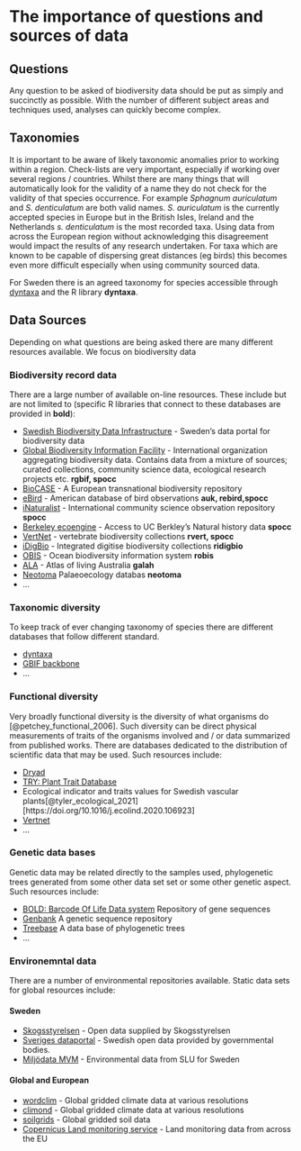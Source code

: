# The importance of questions and sources of data

## Questions
Any question to be asked of biodiversity data should be put as simply and succinctly as possible. With the number of different subject areas and techniques used, analyses can quickly become complex.

## Taxonomies
It is important to be aware of likely taxonomic anomalies prior to working within a region. Check-lists are very important, especially if working over several regions / countries. Whilst there are many things that will automatically look for the validity of a name they do not check for the validity of that species occurrence. For example *Sphagnum auriculatum* and *S. denticulatum* are both valid names. *S. auriculatum* is the currently accepted species in Europe but in the British Isles, Ireland and the Netherlands *s. denticulatum* is the most recorded taxa. Using data from across the European region without acknowledging this disagreement would impact the results of any research undertaken. For taxa which are known to be capable of dispersing great distances (eg birds) this becomes even more difficult especially when using community sourced data.

For Sweden there is an agreed taxonomy for species accessible through [dyntaxa](https://www.dyntaxa.se/) and the R library **dyntaxa**.


## Data Sources
Depending on what questions are being asked there are many different resources available. We focus on biodiversity data 

### Biodiversity record data
There are a large number of available on-line resources. These include but are not limited to (specific R libraries that connect to these databases are provided in **bold**):

- [Swedish Biodiversity Data Infrastructure](https://www.artportalen.se/) - Sweden's data portal for biodiversity data 
- [Global Biodiversity Information Facility](http://www.gbif.org/) - International organization aggregating biodiversity data. Contains data from a mixture of sources; curated collections, community science data, ecological research projects etc. **rgbif, spocc** 
- [BioCASE](https://www.biocase.org/) - A European transnational biodiversity repository
- [eBird](http://ebird.org/content/ebird/) - American database of bird observations **auk, rebird,spocc**
- [iNaturalist](http://www.inaturalist.org/) - International community science observation repository **spocc**
- [Berkeley ecoengine](https://ecoengine.berkeley.edu) - Access to UC Berkley's Natural history data **spocc**
- [VertNet](http://vertnet.org/) - vertebrate biodiversity collections **rvert, spocc**
- [iDigBio](https://www.idigbio.org/) - Integrated digitise biodiversity collections **ridigbio**
- [OBIS](http://www.iobis.org/) - Ocean biodiversity information system **robis**
- [ALA](http://www.ala.org.au/) - Atlas of living Australia **galah**
- [Neotoma](https://www.neotomadb.org/) Palaeoecology databas **neotoma**
- ...

### Taxonomic diversity
To keep track of ever changing taxonomy of species there are different databases that follow different standard.

- [dyntaxa](https://www.dyntaxa.se/)
- [GBIF backbone](http://www.gbif.org/)
- ...

### Functional diversity
Very broadly functional diversity is the diversity of what organisms do [@petchey_functional_2006]. Such diversity can be direct physical measurements of traits of the organisms involved and / or data summarized from published works. There are databases dedicated to the distribution of scientific data that may be used. Such resources include:

- [Dryad](https://datadryad.org/stash)
- [TRY: Plant Trait Database](https://www.try-db.org/TryWeb/Home.php)
- Ecological indicator and traits values for Swedish vascular plants[@tyler_ecological_2021] [https://doi.org/10.1016/j.ecolind.2020.106923]
- [Vertnet](http://vertnet.org/)
- ...

### Genetic data bases

Genetic data may be related directly to the samples used, phylogenetic trees generated from some other data set set or some other genetic aspect. Such resources include:  

- [BOLD: Barcode Of Life Data system](https://www.boldsystems.org/) Repository of gene sequences
- [Genbank](https://www.ncbi.nlm.nih.gov/genbank/) A genetic sequence repository 
- [Treebase](https://www.treebase.org/treebase-web/home.html) A data base of phylogenetic trees
- ...


### Environemntal data

There are a number of environmental repositories available. Static data sets for global resources include:

#### Sweden

- [Skogsstyrelsen](https://www.skogsstyrelsen.se/sjalvservice/karttjanster/geodatatjanster/oppna-data/) - Open data supplied by Skogsstyrelsen
- [Sveriges dataportal](https://www.dataportal.se/) - Swedish open data provided by governmental bodies.
- [Miljödata MVM](https://miljodata.slu.se/mvm/) - Environmental data from SLU for Sweden

#### Global and European 
- [wordclim](https://www.worldclim.org/) - Global gridded climate data at various resolutions
- [climond](https://www.climond.org/) - Global gridded climate data at various resolutions
- [soilgrids](https://soilgrids.org/) - Global gridded soil data
- [Copernicus Land monitoring service](https://land.copernicus.eu/pan-european/corine-land-cover) - Land monitoring data from across the EU